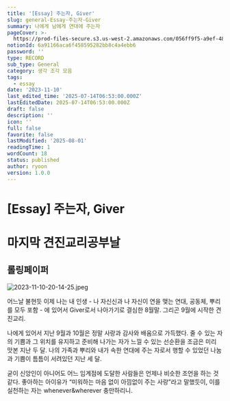 ```yaml
---
title: '[Essay] 주는자, Giver'
slug: general-Essay-주는자-Giver
summary: 나에게 남에게 연대에 주는자
pageCover: >-
  https://prod-files-secure.s3.us-west-2.amazonaws.com/056ff9f5-a9ef-486f-8acb-9eef51d06a2d/12c76915-b812-427e-b1c2-506ff5393b21/2023-11-10-20-14-25.jpeg?X-Amz-Algorithm=AWS4-HMAC-SHA256&X-Amz-Content-Sha256=UNSIGNED-PAYLOAD&X-Amz-Credential=ASIAZI2LB4666AURSNKZ%2F20250801%2Fus-west-2%2Fs3%2Faws4_request&X-Amz-Date=20250801T073147Z&X-Amz-Expires=3600&X-Amz-Security-Token=IQoJb3JpZ2luX2VjEL%2F%2F%2F%2F%2F%2F%2F%2F%2F%2F%2FwEaCXVzLXdlc3QtMiJHMEUCIDS3lMLgCRMfjgGtojH6dyVTXFEdnErxlTwW7FlSpkjnAiEAyOMaFzSdlovtsY4eoMi%2FzWyuK8x3Ujx8%2BDfOn5kA5eoqiAQI6P%2F%2F%2F%2F%2F%2F%2F%2F%2F%2FARAAGgw2Mzc0MjMxODM4MDUiDKcJSlTgbwPllxssmCrcA5ucreSIcgVyrR91muPdgFQpLexvr5rNqq8oLyIXgo%2BUIjIBti4IFPWzs%2BYAfVlT0Xrvnj7uzPrV03XVCFdAZxPF9xKEOF4Vvxzybp7676yZJvc4pC7asguGoRzk34vIxvyXlD6wcjhqn726HIoXsGOzS8i5I1HPI8Hv62MF739dqPHK0SxRt9O8VkgrPLGYAhNLEi7%2FHJEV6Ocfa3DYcwyBslZUKiXVwAWYNjL5%2BhQhtItoUoeW4NJP5d5gWpc03fEgUtJp7g7ItRGiKOmKsJ2PFOXNBtCjIGwCrItUTdulmQ%2FSgKo%2BtSe9vHgBd%2FcyykxoxTdZMydrI9b83U0MqBssrg0khnkyN0qGtC2RF7rN415HJQQCH%2BQQxzgglEIuuSF6dXRH0HW0TQ9Uzg1l6nZn6%2B45AkOPFTTaTgdZFfuj1427F8q0Opt%2BXyMrg5cEh0ZvqTmWhkL7l0n2ITbiH%2By5rI8D6BMxccoSGcCICiF574L5Nd5dNXRMuDlaTkWMli1iROvMlnBQ1Tw0ZhW35TJo0At1%2FGk22b4SLIOU%2BRe6IPcrozKINMojr%2FSMMk9RujTvrys2R3FI%2BIcat9VCmyiMbL4H5SgtMqYPyzLjzJvL7rVVWkZJ2%2FgvgsD6MOfQscQGOqUB8hRc%2FT7usJI%2FH5DethZHU8yYD7LESvKKKVwOmMS6967%2BpaskiW5pi38%2B44s8jOmJetMyhOuvZFLHtq%2FpxaBCEW9CJ6V1YX3p2O6q3gCQhTckOGCh72P2w8XfGpB1gwzDfVJ7VoKunNQeXfvblQfbG1wxA4U2jxajG8bX74PEShbrSrrvBBbsSJxCMqsTQpEFNIxdrlr9eNOG5P8bW61iVuK4bfvA&X-Amz-Signature=360fd82f259ea6708f6eec159686d2d999543416eebf2385e639136014e256d0&X-Amz-SignedHeaders=host&x-amz-checksum-mode=ENABLED&x-id=GetObject
notionId: 6a91166aca6f458595282bb8c4a4ebb6
password: ''
type: RECORD
sub_type: General
category: 생각 조각 모음
tags:
  - essay
date: '2023-11-10'
last_edited_time: '2025-07-14T06:53:00.000Z'
lastEditedDate: 2025-07-14T06:53:00.000Z
draft: false
description: ''
icon: ''
full: false
favorite: false
lastModified: '2025-08-01'
readingTime: 1
wordCount: 18
status: published
author: ryoon
version: 1.0.0
---
```

# [Essay] 주는자, Giver


# 마지막 견진교리공부날


## 롤링페이퍼


![2023-11-10-20-14-25.jpeg](https://prod-files-secure.s3.us-west-2.amazonaws.com/056ff9f5-a9ef-486f-8acb-9eef51d06a2d/88e6b68d-70d2-4f42-81ab-4f5fb492ecf3/2023-11-10-20-14-25.jpeg?X-Amz-Algorithm=AWS4-HMAC-SHA256&X-Amz-Content-Sha256=UNSIGNED-PAYLOAD&X-Amz-Credential=ASIAZI2LB4662VMHJOAH%2F20250801%2Fus-west-2%2Fs3%2Faws4_request&X-Amz-Date=20250801T073255Z&X-Amz-Expires=3600&X-Amz-Security-Token=IQoJb3JpZ2luX2VjEL%2F%2F%2F%2F%2F%2F%2F%2F%2F%2F%2FwEaCXVzLXdlc3QtMiJHMEUCIQC96DofG7jPoagINacuHajhi9nfvZNmyENDlkLBnPG7jgIga1jAWlH6aXDQBhNKEWcMVItLedi1q1wLJuvFAgohwLgqiAQI6P%2F%2F%2F%2F%2F%2F%2F%2F%2F%2FARAAGgw2Mzc0MjMxODM4MDUiDP9GIqAYzLLhZu8MFircAwOWs8%2F3Wo16LmyB5p06yhLc9scjBdHFIIBVy66Gm%2FPlM9ccToRF1Gk11NI3%2BFwgKBZ8m8RPBEdEpkZiO1w5WNzYxDdztwj7q%2FI%2BErbkP8nx02IgiBtPV3V1bCrJTuSI3FPAkoTSoTKMOYRzeAZAUwULNvA%2B%2F9kdIYCoJ%2Bw35mHvlIRuXPE60JS0QsoBdtn0LXG4FUnEyXG85iYN3235b6YEb4t4M6GHNgpu1Aly%2BooWbf6euRULb421sVfBezFiyWHqbPudYnXmgVFCN1kr9EG4Pijt6B4NHLNbnB7Gvaj9F4ZbLfLb4FS%2FuIEfaYVkcL%2B8wn8ijY01u9YGHdnYt7L4C5CztUgFmzZ03fryZ%2F9S97sjX0cSVOv4bEeF8Jo%2F8E7yQ0trTwGhCmmGUwa4VqBiTf00Fr1uU7rck6%2Fk2zDqxQ5Xyf2KjKM%2FuFEegV9p78Kcwsjfzb4lXbqQfACszKFbfqGVSOvXrOc0jsIPbpIDPTXMpx%2BviC5gO13FIQtO49mJJAZsW5cD4Zi8PDMW3fqM9uOXoorqPdaJep8pag32cDhg76wdUsCPkt36apgs0ea2R8I8AhLkDEBRL0Gv%2BikvjehvyHfaTJSUovvON3ALhK5RSdegqZmkDinuMP%2FRscQGOqUBjXf07ztOTm38m4U1DfPx4lAIaoK4eTzkN6jA8DOWgB3Ly4DRLKXQPHgxzXzzUoSpAMvM8JZV59BiK%2FVCqg%2BNsK3%2FLSCWB4dWGjnfrIdQKMCPL%2FXsAZZvFOgARonm4lKwOrBiHZ2zxivyRxVIoWgiLvJtfAW7Tz2sycz0KQjcYdVOsoJCC7Yi0op%2BFINefxyDLNksc8Xb4l%2Blfs%2FfRdCdQI%2BRoTzR&X-Amz-Signature=3925f2647d2170a3ae31be498f35e9486e9868da0f3cac0101229450786422ed&X-Amz-SignedHeaders=host&x-amz-checksum-mode=ENABLED&x-id=GetObject)


 어느날 불현듯 이제 나는 내 인생 - 나 자신신과 나 자신이 연을 맺는 연대, 공동체, 뿌리를 모두 포함 - 에 있어서 Giver로서 나아가기로 결심한 8월말. 그리곤 9월에 시작한 견진교리. 


나에게 있어서 지난 9월과 10월은 정말 사랑과 감사와 배움으로 가득했다. 줄 수 있는 자의 기쁨과 그 위치를 유지하고 준비해 나가는 자가 느낄 수 있는 선순환을 조금은 미리 맛본 지난 두 달. 나의 가족과 뿌리와 내가 속한 연대에 주는 자로서 행할 수 있었던 나눔과 기쁨이 틈틈이 서려있던 지난 세 달. 


굳이 신앙인이 아니어도 어느 임계점에 도달한 사람들은 언제나 비슷한 조언을 하는 것 같다. 좋아하는 아이유가 “미워하는 마음 없이 아낌없이 주는 사랑”라고 말했듯이, 이를 실천하는 자는 whenever&wherever 충만하리니.

